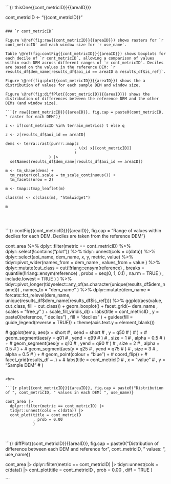 
```{r thisOne{{cont_metricID}}{{areaID}}}

  cont_metricID <- "{{cont_metricID}}"

```

### `r cont_metricID`

Figure \@ref(fig:raw{{cont_metricID}}{{areaID}}) shows rasters for `r cont_metricID` and each window size for `r use_name`.

Table \@ref(fig:contFig{{cont_metricID}}{{areaID}}) shows boxplots for each decile of `r cont_metricID`, allowing a comparison of values within each DEM across different ranges of `r cont_metricID`. Deciles are based on the values in the reference DEM: `r results_df$dem_name[results_df$aoi_id == areaID & results_df$is_ref]`.

Figure \@ref(fig:plot{{cont_metricID}}{{areaID}}) shows the a distribution of values for each sample DEM and window size.

Figure \@ref(fig:diffPlot{{cont_metricID}}{{areaID}}) shows the distribution of differences between the reference DEM and the other DEMs (and window size).

```{r raw{{cont_metricID}}{{areaID}}, fig.cap = paste0(cont_metricID, " raster for each DEM")}

z <- if(cont_metricID %in% terrain_metrics) t else q

z <- z[results_df$aoi_id == areaID]

dems <- terra::rast(purrr::map(z
                              , \(x) x[[cont_metricID]]
                              )
                   ) |>
  setNames(results_df$dem_name[results_df$aoi_id == areaID])

m <- tm_shape(dems) +
  tm_raster(col.scale = tm_scale_continuous()) +
  tm_facets(nrow = 2)

m <- tmap::tmap_leaflet(m)

class(m) <- c(class(m), "htmlwidget")

m
  
```

<br>

```{r contFig{{cont_metricID}}{{areaID}}, fig.cap = "Range of values within deciles for each DEM. Deciles are taken from the reference DEM"}

cont_area %>%
  dplyr::filter(metric == cont_metricID) %>%
  dplyr::select(!contains("plot")) %>%
  tidyr::unnest(cols = c(data)) %>%
  dplyr::select(aoi_name, dem_name, x, y, metric, value) %>%
  tidyr::pivot_wider(names_from = dem_name
                     , values_from = value
                     ) %>%
  dplyr::mutate(cut_class = cut(!!rlang::ensym(reference)
                                , breaks = quantile(!!rlang::ensym(reference)
                                                    , probs = seq(0, 1, 0.1)
                                                    , na.rm = TRUE
                                                    )
                                , include.lowest = TRUE
                                )
                ) %>%
  tidyr::pivot_longer(tidyselect::any_of(as.character(unique(results_df$dem_name)))
                      , names_to = "dem_name"
                      ) %>%
  dplyr::mutate(dem_name = forcats::fct_relevel(dem_name, unique(results_df$dem_name[results_df$is_ref]))) %>%
  ggplot(aes(value, cut_class, fill = cut_class)) +
    geom_boxplot() +
    facet_grid(~ dem_name
               , scales = "free_y"
               ) +
    scale_fill_viridis_d() +
    labs(title = cont_metricID
         , y = paste0(reference, " deciles")
         , fill = "deciles"
         ) +
    guides(fill = guide_legend(reverse = TRUE)) +
    theme(axis.text.y = element_blank())

  # ggplot(temp, aes(x = short
  #                  , xend = short
  #                  , y = q50
  #                  )
  #        ) +
  #   geom_segment(aes(y = q01
  #                    , yend = q99
  #                    )
  #                , size = 1
  #                , alpha = 0.5
  #                ) +
  #   geom_segment(aes(y = q10
  #                    , yend = q90
  #                    )
  #                , size = 2
  #                , alpha = 0.5
  #                ) +
  #   geom_segment(aes(y = q25
  #                    , yend = q75
  #                    )
  #                , size = 3
  #                , alpha = 0.5
  #                ) +
  #   geom_point(colour = "blue") +
  #   coord_flip() +
  #   facet_grid(results_df ~ .) +
  #   labs(title = cont_metricID
  #        , x = "value"
  #        , y = "Sample DEM"
  #        )

```

<br>

```{r plot{{cont_metricID}}{{areaID}}, fig.cap = paste0("Distribution of ", cont_metricID, " values in each DEM: ", use_name)}

cont_area |>
  dplyr::filter(metric == cont_metricID) |>
  tidyr::unnest(cols = c(data)) |>
  cont_plot(title = cont_metricID
            , prob = 0.00
            )

```

<br>

```{r diffPlot{{cont_metricID}}{{areaID}}, fig.cap = paste0("Distribution of difference between each DEM and reference for ", cont_metricID, " values: ", use_name)}

cont_area |>
  dplyr::filter(metric == cont_metricID) |>
  tidyr::unnest(cols = c(data)) |>
  cont_plot(title = cont_metricID
            , prob = 0.00
            , diff = TRUE
            )

```
